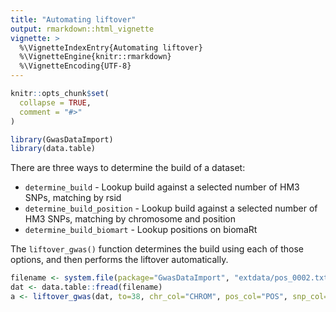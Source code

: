 ```yaml
---
title: "Automating liftover"
output: rmarkdown::html_vignette
vignette: >
  %\VignetteIndexEntry{Automating liftover}
  %\VignetteEngine{knitr::rmarkdown}
  %\VignetteEncoding{UTF-8}
---
```


```r
knitr::opts_chunk$set(
  collapse = TRUE,
  comment = "#>"
)
```

```r
library(GwasDataImport)
library(data.table)
```

There are three ways to determine the build of a dataset:

- `determine_build` - Lookup build against a selected number of HM3 SNPs, matching by rsid
- `determine_build_position` - Lookup build against a selected number of HM3 SNPs, matching by chromosome and position
- `determine_build_biomart` - Lookup positions on biomaRt

The `liftover_gwas()` function determines the build using each of those options, and then performs the liftover automatically.

```r
filename <- system.file(package="GwasDataImport", "extdata/pos_0002.txt.gz")
dat <- data.table::fread(filename)
a <- liftover_gwas(dat, to=38, chr_col="CHROM", pos_col="POS", snp_col="RSID", ea_col="ALT", oa_col="REF")
```

